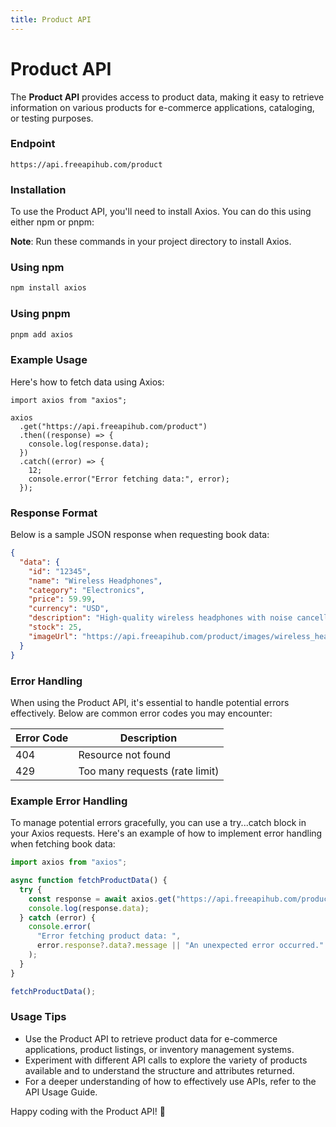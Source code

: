 ```yaml
---
title: Product API
---
```


# Product API

The **Product API** provides access to product data, making it easy to retrieve information on various products for e-commerce applications, cataloging, or testing purposes.

### Endpoint

```shell
https://api.freeapihub.com/product
```

### Installation

To use the Product API, you'll need to install Axios. You can do this using either npm or pnpm:

**Note**: Run these commands in your project directory to install Axios.

### Using npm

```bash
npm install axios
```

### Using pnpm

```bash
pnpm add axios
```

### Example Usage

Here's how to fetch data using Axios:

```tsx
import axios from "axios";

axios
  .get("https://api.freeapihub.com/product")
  .then((response) => {
    console.log(response.data);
  })
  .catch((error) => {
    12;
    console.error("Error fetching data:", error);
  });
```

### Response Format

Below is a sample JSON response when requesting book data:

```json
{
  "data": {
    "id": "12345",
    "name": "Wireless Headphones",
    "category": "Electronics",
    "price": 59.99,
    "currency": "USD",
    "description": "High-quality wireless headphones with noise cancellation.",
    "stock": 25,
    "imageUrl": "https://api.freeapihub.com/product/images/wireless_headphones.jpg"
  }
}
```

### Error Handling

When using the Product API, it's essential to handle potential errors effectively. Below are common error codes you may encounter:

| Error Code | Description                    |
| ---------- | ------------------------------ |
| 404        | Resource not found             |
| 429        | Too many requests (rate limit) |

### Example Error Handling

To manage potential errors gracefully, you can use a try...catch block in your Axios requests. Here's an example of how to implement error handling when fetching book data:

```javascript
import axios from "axios";

async function fetchProductData() {
  try {
    const response = await axios.get("https://api.freeapihub.com/product");
    console.log(response.data);
  } catch (error) {
    console.error(
      "Error fetching product data: ",
      error.response?.data?.message || "An unexpected error occurred."
    );
  }
}

fetchProductData();
```

### Usage Tips

- Use the Product API to retrieve product data for e-commerce applications, product listings, or inventory management systems.
- Experiment with different API calls to explore the variety of products available and to understand the structure and attributes returned.
- For a deeper understanding of how to effectively use APIs, refer to the API Usage Guide.

Happy coding with the Product API! 🎉
